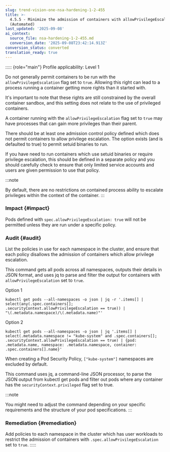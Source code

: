 ```yaml
---
slug: trend-vision-one-nsa-hardening-1-2-455
title: >-
  4.5.5 - Minimize the admission of containers with allowPrivilegeEscalation
  (Automated)
last_updated: '2025-09-08'
ai_context:
  source_file: nsa-hardening-1-2-455.md
  conversion_date: '2025-09-08T23:42:14.913Z'
conversion_status: converted
translation_ready: true
---
```


::::: {role="main"}
Profile applicability: Level 1

Do not generally permit containers to be run with the `allowPrivilegeEscalation` flag set to `true`. Allowing this right can lead to a process running a container getting more rights than it started with.

It's important to note that these rights are still constrained by the overall container sandbox, and this setting does not relate to the use of privileged containers.

A container running with the `allowPrivilegeEscalation` flag set to `true` may have processes that can gain more privileges than their parent.

There should be at least one admission control policy defined which does not permit containers to allow privilege escalation. The option exists (and is defaulted to true) to permit setuid binaries to run.

If you have need to run containers which use setuid binaries or require privilege escalation, this should be defined in a separate policy and you should carefully check to ensure that only limited service accounts and users are given permission to use that policy.

:::note

By default, there are no restrictions on contained process ability to escalate privileges within the context of the container.
:::

### Impact {#impact}

Pods defined with `spec.allowPrivilegeEscalation: true` will not be permitted unless they are run under a specific policy.

### Audit {#audit}

List the policies in use for each namespace in the cluster, and ensure that each policy disallows the admission of containers which allow privilege escalation.

This command gets all pods across all namespaces, outputs their details in JSON format, and uses jq to parse and filter the output for containers with `allowPrivilegeEscalation` set to `true`.

Option 1

``` codeblock
kubectl get pods --all-namespaces -o json | jq -r '.items[] |
select(any(.spec.containers[];
.securityContext.allowPrivilegeEscalation == true)) |
"\(.metadata.namespace)/\(.metadata.name)"'
```

Option 2

``` codeblock
kubectl get pods --all-namespaces -o json | jq '.items[] |
select(.metadata.namespace != "kube-system" and .spec.containers[];
.securityContext.allowPrivilegeEscalation == true) | {pod:
.metadata.name, namespace: .metadata.namespace, container:
.spec.containers[].name}'
```

When creating a Pod Security Policy, `["kube-system"]` namespaces are excluded by default.

This command uses jq, a command-line JSON processor, to parse the JSON output from kubectl get pods and filter out pods where any container has the `securityContext.privileged` flag set to true.

:::note

You might need to adjust the command depending on your specific requirements and the structure of your pod specifications.
:::

### Remediation {#remediation}

Add policies to each namespace in the cluster which has user workloads to restrict the admission of containers with `.spec.allowPrivilegeEscalation` set to `true`.
:::::
